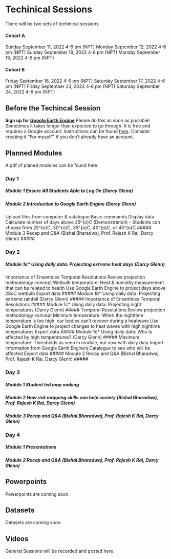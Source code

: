 # Techinical Sessions

There will be two sets of techinical sessions. 

#### Cohort A ####

Sunday September 11, 2022 4-6 pm (NPT)
Monday September 12, 2022 4-6 pm (NPT)
Sunday September 18, 2022 4-6 pm (NPT)
Monday September 19, 2022 4-6 pm (NPT)

#### Cohort B ####

Friday September 16, 2022 4-6 pm (NPT)
Saturday September 17, 2022 4-6 pm (NPT)
Friday September 23, 2022 4-6 pm (NPT)
Saturday September 24, 2022 4-6 pm (NPT)

## Before the Techincal Session {-}

**Sign up for [Google Earth Engine](https://earthengine.google.com/signup/)** Please do this as soon as possible! Sometimes it takes longer than expected to go through. It is free and requires a Google account. Instructions can be found [here](https://www.linkedin.com/pulse/step-by-step-create-your-google-earth-engine-account-khang-vu-tien). Consider creating it "For myself", if you don't already have an account. 

## Planned Modules {-}

A pdf of planed modules can be found here.


### Day 1 {-}

##### Module 1	Ensure All Students Able to Log On (Darcy Glenn) #####
##### Module 2	Introduction to Google Earth Engine (Darcy Glenn) #####
Upload files from computer & catalogue
Basic commands
Display data
Calculate number of days above 25^{o}C (Demonstration)
-	Students can choose from 25^{o}C, 30^{o}C, 35^{o}C, 40^{o}C, or 45^{o}C
##### Module 3	Recap and Q&A (Bishal Bharadwaj, Prof. Rajesh K Rai, Darcy Glenn) #####

### Day 2 {-}

##### Module 1a*	Using daily data: Projecting extreme heat days (Darcy Glenn) #####
Importance of Ensembles
Temporal Resolutions
Review projection methodology concept
Wetbulb temperature: Heat & humidity measurement that can be related to health
Use Google Earth Engine to project days above 28oC wetbulb 
Export data
##### Module 1b*	Using daily data: Projecting extreme rainfall (Darcy Glenn) #####
Importance of Ensembles
Temporal Resolutions
##### Module 1c*	Using daily data: Projecting night temperatures (Darcy Glenn) #####
Temporal Resolutions
Review projection methodology concept
Minimum temperature: When the nighttime temperature is too high, our bodies can’t recover during a heatwave
Use Google Earth Engine to project changes to heat waves with high nightime temperatures
Export data
##### Module 1d*	Using daily data: Who is affected by high temperatures? (Darcy Glenn) #####
Maximum temperature: Thresholds as seen in module, but now with daily data
Import information from Google Earth Engine’s Catalogue to see who will be affected
Export data
##### Module 2	Recap and Q&A (Bishal Bharadwaj, Prof. Rajesh K Rai, Darcy Glenn) #####

### Day 3 {-}

##### Module 1	Student led map making ##### 
##### Module 2	How risk mapping skills can help society (Bishal Bharadwaj, Prof. Rajesh K Rai, Darcy Glenn) ##### 
##### Module 3	Recap and Q&A (Bishal Bharadwaj, Prof. Rajesh K Rai, Darcy Glenn) ##### 


### Day 4 {-}

##### Module 1	Presentations ##### 
##### Module 2	Recap and Q&A (Bishal Bharadwaj, Prof. Rajesh K Rai, Darcy Glenn) ##### 

## Powerpoints {-}

Powerpoints are coming soon.

## Datasets {-}

Datasets are coming soon.

## Videos {-}

General Sessions will be recorded and posted here.
